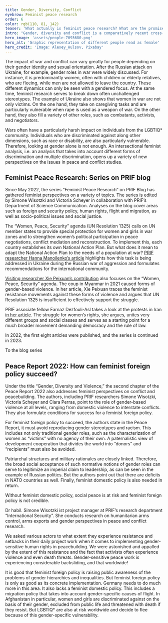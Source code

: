 ```yaml
---
title: Gender, Diversity, Conflict
eyebrow: Feminist peace research
order: 6
color: rgb(110, 81, 142)
teaser: 'What actually is feminist peace research? What are the promises of a feminist foreign policy and under what conditions can it succeed? Simone Wisotzki provides insights from research.'
intro: "Gender, diversity and conflict is a comparatively recent cross-cutting area in PRIF’s research. In 2022, a lot has happened in this regard: A series on PRIF Blog has been gathering diverse feminist perspectives since 2022. A new project explores how to deal with backsliding in the realization of gender-sensitive human rights in peacebuilding. Last but not least, feminist peace research was also a topic in the Peace Report and other activities in the fields of policy advice and transfer."
hero_image: 'assets/people-7093680.png'
hero_alt: 'Graphic representation of different people read as female'
hero_credit: 'Image: Alexey_Hulsov, Pixabay'
---
```


The impact of war and conflict can vary greatly for people depending on their gender identity and sexual orientation. After the Russian attack on Ukraine, for example, gender roles in war were widely discussed. For instance, it is predominantly women, often with children or elderly relatives, who are fleeing, while men are not allowed to leave the country. These different dynamics can only be seen with a gendered focus. At the same time, feminist research serves to break down often unchallenged stereotypes. The example of Ukraine also shows that women in war are not only victims. On the one hand, they take on caregiving tasks and are particularly vulnerable when rape is used as a weapon of war. On the other hand, they also fill a variety of other roles, such as combatants, activists, and negotiators.

Wars often have a particularly harsh impact on individuals from the LGBTIQ* community. Individuals who are discriminated against along other dimensions, such as race or disability, are also particularly vulnerable. Therefore, looking at gender alone is not enough. An intersectional feminist analysis, i.e. an analysis that takes into account different forms of discrimination and multiple discrimination, opens up a variety of new perspectives on the issues in peace and conflict studies.

## Feminist Peace Research: Series on PRIF blog

Since May 2022, the series “Feminist Peace Research” on PRIF Blog has gathered feminist perspectives on a variety of topics. The series is edited by Simone Wisotzki and Victoria Scheyer in collaboration with PRIF’s Department of Science Communication. Analyses on the blog cover areas such as foreign and security policy, human rights, flight and migration, as well as socio-political issues and social justice.

The “Women, Peace, Security” agenda (UN Resolution 1325) calls on UN member states to provide special protection for women and girls in war zones and to strengthen women’s political participation in peace negotiations, conflict mediation and reconstruction. To implement this, each country establishes its own National Action Plan. But what does it mean to adapt the National Action Plan to the needs of a population at war? [PRIF researcher Hanna Manoilenko’s article]((https://blog.prif.org/2022/10/10/the-continuing-relevance-of-the-women-peace-and-security-agenda-in-the-context-of-russias-war-on-ukraine/)) highlights how this task is being addressed in Ukraine during the Russian war of aggression and formulates recommendations for the international community.

[Visiting researcher Xie Peixuan’s contribution](https://blog.prif.org/2022/11/24/here-there-and-everywhere-feminist-resistance-beyond-the-women-peace-and-security-agenda-in-post-coup-myanmar/) also focuses on the “Women, Peace, Security” agenda. The coup in Myanmar in 2021 caused forms of gender-based violence. In her article, Xie Peixuan traces the feminist resistance movements against these forms of violence and argues that UN Resolution 1325 is insufficient to effectively support the struggle.

PRIF associate fellow Farnaz Dezfouli-Asl takes a look at the protests in Iran [in her article](https://blog.prif.org/2022/10/27/for-this-forced-heaven-womens-rights/). The struggle for women’s rights, she argues, unites very different groups and social classes and serves as a starting point for a much broader movement demanding democracy and the rule of law.

In 2022, the first eight articles were published, and the series is continued in 2023. 

<CallToAction url="https://blog.prif.org/reihen/feministische-friedensforschung/">

To the blog series

</CallToAction>

## Peace Report 2022: How can feminist foreign policy succeed?

Under the title “Gender, Diversity and Violence,” the second chapter of the Peace Report 2022 also addresses feminist perspectives on conflict and peacebuilding. The authors, including PRIF researchers Simone Wisotzki, Victoria Scheyer and Clara Perras, point to the role of gender-based violence at all levels, ranging from domestic violence to interstate conflicts. They also formulate conditions for success for a feminist foreign policy.

For feminist foreign policy to succeed, the authors state in the Peace Report, it must avoid reproducing gender stereotypes and racism. This includes not only traditional gender roles, such as the characterization of women as “victims” with no agency of their own. A paternalistic view of development cooperation that divides the world into “donors” and “recipients” must also be avoided. 

Patriarchal structures and military rationales are closely linked. Therefore, the broad social acceptance of such normative notions of gender roles can serve to legitimize an imperial claim to leadership, as can be seen in the example of Russian politics. But the authors point out that there are deficits in NATO countries as well. Finally, feminist domestic policy is also needed in return. 

<Quote cite="Peace Report 2022, p. 85 (translated from German)">

Without feminist domestic policy, social peace is at risk and feminist foreign policy is not credible.

</Quote>

<Interview title="Interview with Simone Wisotzki">

<InterviewParticipant name="Simone Wisotzki" image="assets/Simone W_RGB.png">

Dr habil. Simone Wisotzki ist project manager at PRIF’s research department “International Security”. She conducts research on humanitarian arms control, arms exports and gender perspectives in peace and conflict research.

</InterviewParticipant>

<InterviewQuestion q="Since March 2022, you have been working on the project “Dealing with contestations and backlashes of gender equality in peacebuilding,” which is funded by the German Foundation for Peace Research (DSF). What is it about?">

We asked various actors to what extent they experience resistance and setbacks in their daily project work when it comes to implementing gender-sensitive human rights in peacebuilding. We were astonished and appalled by the extent of this resistance and the fact that activists often experience violence and even death threats. Gender-sensitive peace work is experiencing considerable backsliding, and that worldwide!

</InterviewQuestion>

<InterviewQuestion q="The term feminist foreign policy has gained significant prominence in recent years. Do you see any progress here?">

It is good that feminist foreign policy is raising public awareness of the problems of gender hierarchies and inequalities. But feminist foreign policy is only as good as its concrete implementation. Germany needs to do much more in this area. It also lacks a feminist domestic policy. This includes a migration policy that takes into account gender-specific causes of flight. In Afghanistan in particular, women and girls are discriminated against on the basis of their gender, excluded from public life and threatened with death if they resist. But LGBTIQ* are also at risk worldwide and decide to flee because of this gender-specific vulnerability.
</InterviewQuestion>

</Interview>
